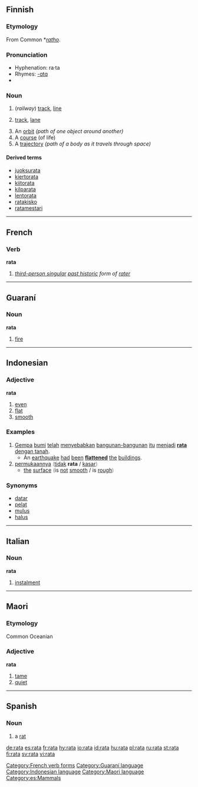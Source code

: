 {{see|Rata|raţă}}
==Finnish==

===Etymology===
From Common {{Ger.|fi}} *''[[ratho]]''.

===Pronunciation===
*Hyphenation: ra·ta
*Rhymes: [[Rhymes:Finnish:-ɑtɑ|-ɑtɑ]]
*{{IPA|[ˈrɑtɑ]}}

===Noun===
{{fi-noun|ra|type=rauta}}

# (''railway'') [[track]], [[line]]
# {{sports|lang=fi}} [[track]], [[lane]]
# An [[orbit]] ''(path of one object around another)''
# A [[course]] (of life)
# A [[trajectory]]  ''(path of a body as it travels through space)''

====Derived terms====
*[[juoksurata]]
*[[kiertorata]]
*[[kiitorata]]
*[[kilparata]]
*[[lentorata]]
*[[ratakisko]]
*[[ratamestari]]

----

==French==

===Verb===
'''rata'''

# ''[[third-person singular]] [[past historic]] form of [[rater#French|rater]]''

[[Category:French verb forms]]

----

==Guaraní==

===Noun===
'''rata'''

# [[fire]]

[[Category:Guaraní language]]

----

==Indonesian==

===Adjective===
'''rata'''

# [[even]]
# [[flat]]
# [[smooth]]

===Examples===
{{rfc-header|Examples}}
# [[gempa|Gempa]] [[bumi]] [[telah]] [[sebab|menyebabkan]] [[bangun|bangunan-bangunan]] [[itu]] [[jadi|menjadi]] <u>'''rata''' [[dengan]] [[tanah]]</u>.
#* An [[earthquake]]  [[had]] [[been]] '''[[flatten]]ed''' [[the]] [[building]]s.
# [[muka|permukaannya]] <font color="grey">(</font>[[tidak]] '''rata''' / [[kasar]]<font color="grey">)</font>
#* [[the]] [[surface]] <font color="grey">(</font>is [[not]] [[smooth]] / is [[rough]]<font color="grey">)</font>

===Synonyms===
* [[datar]]
* [[pelat]]
* [[mulus]]
* [[halus]]

[[Category:Indonesian language]]

----

==Italian==

===Noun===
'''rata''' {{f}}

# [[instalment]]

----

==Maori==

===Etymology===
Common Oceanian

===Adjective===
'''rata'''

# [[tame]]
# [[quiet]]

[[Category:Maori language]]

----

==Spanish==

===Noun===
{{es-noun-f}}

# a [[rat]]

[[Category:es:Mammals]]

[[de:rata]]
[[es:rata]]
[[fr:rata]]
[[hy:rata]]
[[io:rata]]
[[id:rata]]
[[hu:rata]]
[[pl:rata]]
[[ru:rata]]
[[st:rata]]
[[fi:rata]]
[[sv:rata]]
[[vi:rata]]